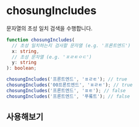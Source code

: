 
# chosungIncludes

문자열의 초성 일치 검색을 수행합니다.

```typescript
function chosungIncludes(
  // 초성 일치하는지 검사할 문자열 (e.g. '프론트엔드')
  x: string,
  // 초성 문자열 (e.g. 'ㅍㄹㅌㅇㄷ')
  y: string
): boolean;
```

```typescript
chosungIncludes('프론트엔드', 'ㅍㄹㅌ'); // true
chosungIncludes('00프론트엔드', 'ㅍㄹㅌ'); // true
chosungIncludes('프론트엔드', 'ㅍㅌ'); // false
chosungIncludes('프론트엔드', '푸롴트'); // false
```

## 사용해보기

<br />

<chosungIncludesDemo />
